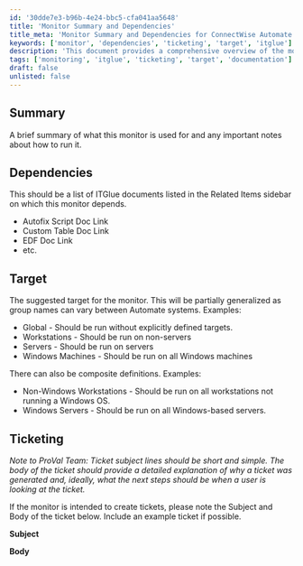```yaml
---
id: '30dde7e3-b96b-4e24-bbc5-cfa041aa5648'
title: 'Monitor Summary and Dependencies'
title_meta: 'Monitor Summary and Dependencies for ConnectWise Automate'
keywords: ['monitor', 'dependencies', 'ticketing', 'target', 'itglue']
description: 'This document provides a comprehensive overview of the monitor, including its purpose, dependencies on ITGlue documents, suggested targets for execution, and guidelines for ticket generation. It aims to assist users in understanding how to effectively run the monitor and manage related tickets.'
tags: ['monitoring', 'itglue', 'ticketing', 'target', 'documentation']
draft: false
unlisted: false
---
```

## Summary

A brief summary of what this monitor is used for and any important notes about how to run it.

## Dependencies

This should be a list of ITGlue documents listed in the Related Items sidebar on which this monitor depends.

- Autofix Script Doc Link
- Custom Table Doc Link
- EDF Doc Link
- etc.

## Target

The suggested target for the monitor. This will be partially generalized as group names can vary between Automate systems. Examples:

- Global - Should be run without explicitly defined targets.
- Workstations - Should be run on non-servers
- Servers - Should be run on servers
- Windows Machines - Should be run on all Windows machines

There can also be composite definitions. Examples:

- Non-Windows Workstations - Should be run on all workstations not running a Windows OS.
- Windows Servers - Should be run on all Windows-based servers.

## Ticketing

*Note to ProVal Team: Ticket subject lines should be short and simple. The body of the ticket should provide a detailed explanation of why a ticket was generated and, ideally, what the next steps should be when a user is looking at the ticket.*

If the monitor is intended to create tickets, please note the Subject and Body of the ticket below. Include an example ticket if possible.

**Subject**

**Body**












